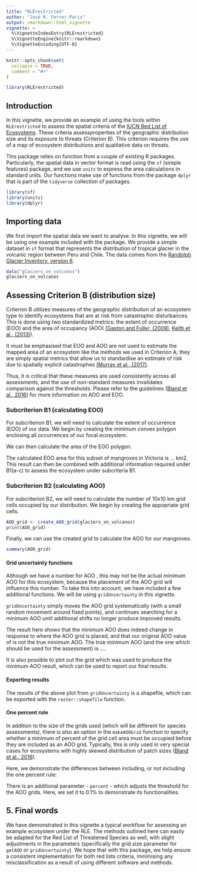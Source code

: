 ```yaml
---
title: "RLErestricted"
author: "José R. Ferrer-Paris"
output: rmarkdown::html_vignette
vignette: >
  %\VignetteIndexEntry{RLErestricted}
  %\VignetteEngine{knitr::rmarkdown}
  %\VignetteEncoding{UTF-8}
---
```


```r
knitr::opts_chunk$set(
  collapse = TRUE,
  comment = "#>"
)
```

```r
library(RLErestricted)
```

## Introduction
In this vignette, we provide an example of using the tools within `RLErestricted` to
assess the spatial criteria of the [IUCN Red List of
Ecosystems](https://iucnrle.org/). These criteria assessproperties of the geographic
distribution size and its exposure to threats (Criterion B). This criterion requires the use of a map
of ecosystem distributions and qualitative data on threats.

This package relies on function from a couple of existing R packages. Particularly, the spatial data in vector format is read using the `sf` (simple features) package, and we use `units` to express the area calculations in standard units. Our functions make use of functions from the package `dplyr` that is part of the `tidyverse` collection of packages. 

```r
library(sf)
library(units)
library(dplyr)
```

## Importing data

We first import the spatial data we want to analyse. In this vignette, we 
will be using one example included with the package. 
We provide a simple dataset in `sf` format that represents the distribution of tropical glacier in the volcanic region between Peru and Chile. The data comes from the [Randolph Glacier Inventory, version 6](). 

```r
data("glaciers_on_volcanos")
glaciers_on_volcanos
```

## Assessing Criterion B (distribution size)

Criterion B utilizes measures of the geographic distribution of an ecosystem 
type to identify ecosystems that are at risk from catastrophic disturbances. 
This is done using two standardized metrics: the extent of occurrence (EOO) and 
the area of occupancy (AOO) [(Gaston and Fuller, (2009)](https://onlinelibrary.wiley.com/doi/10.1111/j.1365-2664.2008.01596.x/full), 
[Keith et al., (2013)](https://journals.plos.org/plosone/article?id=10.1371/journal.pone.0062111)). 

It must be emphasised that EOO and AOO are not used to estimate the mapped area
of an ecosystem like the methods we used in Criterion A; they are simply spatial
metrics that allow us to standardise an estimate of risk due to spatially explicit 
catastrophes [(Murray et al., (2017)](https://onlinelibrary.wiley.com/doi/10.1111/ddi.12533/abstract). 

Thus, it is critical that these measures are used consistently across all assessments, and
the use of non-standard measures invalidates comparison against the thresholds. 
Please refer to the guidelines ([Bland et al., 2016](https://portals.iucn.org/library/sites/library/files/documents/2016-010.pdf))
for more information on AOO and EOO.

### Subcriterion B1 (calculating EOO)

For subcriterion B1, we will need to calculate the extent of occurrence (EOO) of our
data. We begin by creating the minimum convex polygon enclosing all occurrences
of our focal ecosystem.

We can then calculate the area of the EOO polygon.


The calculated EOO area for this subset of mangroves in Victoria is ...
km2. This result can then be combined with additional information required
under B1(a-c) to assess the ecosystem under subcriteria B1.

### Subcriterion B2 (calculating AOO)

For subcriterion B2, we will need to calculate the number of 10x10 km grid cells
occupied by our distribution. We begin by creating the appopriate grid cells.

```r
AOO_grid <- create_AOO_grid(glaciers_on_volcanos)
print(AOO_grid)
```

Finally, we can use the created grid to calculate the AOO for our mangroves.

```r
summary(AOO_grid)
```


#### Grid uncertainty functions
Although we have a number for AOO , this may not be the actual minimum
AOO for this ecosystem, because the placement of the AOO grid will influence this
number. To take this into account, we have included a few additional functions.
We will be using `gridUncertainty` in this vignette.

`gridUncertainty` simply moves the AOO grid systematically (with a
small random movement around fixed points), and continues searching  for a minimum 
AOO until additional shifts no longer produce improved results. 

The result here shows that the minimum AOO does indeed change in response to 
where the AOO grid is placed, and that our original AOO value of  is
not the true minimum AOO. The true minimum AOO (and the one which should be used
for the assessment) is ....

It is also possible to plot out the grid which was used to produce the minimum 
AOO result, which can be used to report our final results.



#### Exporting results
The results of the above plot from `gridUncertainty` is a shapefile, which can
be exported with the `raster::shapefile` function.

#### One percent rule
In addition to the size of the grids used (which will be different for species 
assessments), there is also an option in the `makeAOOGrid` function to specify 
whether a minimum of percent of the grid cell area must be occupied before they 
are included as an AOO grid. Typically, this is only used in very special cases
for ecosystems with highly skewed distribution of patch sizes ([Bland et al., 2016](https://portals.iucn.org/library/sites/library/files/documents/2016-010.pdf)).

Here, we demonstrate the differences between including, or not including the one
percent rule:



There is an additional parameter - `percent` - which adjusts the threshold for
the AOO grids. Here, we set it to 0.1% to demonstrate its functionalities.



## 5. Final words
We have demonstrated in this vignette a typical workflow for assessing an
example ecosystem under the RLE. The methods outlined here can easily be adapted
for the Red List of Threatened Species as well, with slight adjustments in the
parameters (specifically the grid.size parameter for `getAOO` or
`gridUncertainty`). We hope that with this package, we help ensure a consistent
implementation for both red lists criteria, minimising any misclassification as
a result of using different software and methods.
